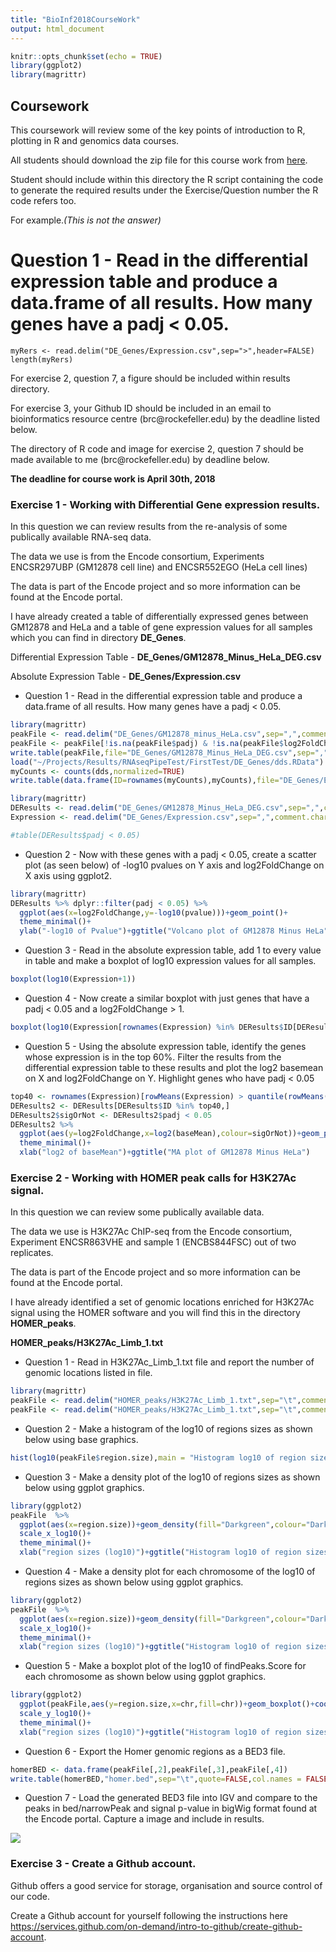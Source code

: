 ```yaml
---
title: "BioInf2018CourseWork"
output: html_document
---
```


```r
knitr::opts_chunk$set(echo = TRUE)
library(ggplot2)
library(magrittr)
```


## Coursework

This coursework  will review some of the key points of introduction to R, plotting in R and genomics data courses.

All students should download the zip file for this course work from [here](https://github.com/ThomasCarroll/BioInf2018CourseWork/archive/master.zip).

Student should include within this directory the R script containing the code to generate the required results under the Exercise/Question number the R code refers too.


For example.*(This is not the answer)*


# Question 1 - Read in the differential expression table and produce a data.frame of all results. How many genes have a padj < 0.05.
```
myRers <- read.delim("DE_Genes/Expression.csv",sep=">",header=FALSE)
length(myRers)
```


For exercise 2, question 7, a figure should be included within results directory.

For exercise 3, your Github ID should be included in an email to bioinformatics resource centre (brc@rockefeller.edu) by the deadline listed below.

The directory of R code and image for exercise 2, question 7 should be made available to me (brc@rockefeller.edu) by deadline below.



**The deadline for course work is April 30th, 2018**

### Exercise 1 - Working with Differential Gene expression results.

In this question we can review results from  the re-analysis of some publically available RNA-seq data.

The data we use is from the Encode consortium, Experiments ENCSR297UBP (GM12878 cell line) and ENCSR552EGO (HeLa cell lines)

The data is part of the Encode project and so more information can be found at the Encode portal.

I have already created a table of differentially expressed genes between GM12878 and HeLa and a table of gene expression values for all samples which you can find in directory **DE_Genes**.

Differential Expression Table - **DE_Genes/GM12878_Minus_HeLa_DEG.csv**

Absolute Expression Table - **DE_Genes/Expression.csv**

* Question 1 - Read in the differential expression table and produce a data.frame of all results. How many genes have a padj < 0.05.

```r
library(magrittr)
peakFile <- read.delim("DE_Genes/GM12878_minus_HeLa.csv",sep=",",comment.char = "#",header=T)
peakFile <- peakFile[!is.na(peakFile$padj) & !is.na(peakFile$log2FoldChange),]
write.table(peakFile,file="DE_Genes/GM12878_Minus_HeLa_DEG.csv",sep=",",quote=FALSE,row.names=FALSE)
load("~/Projects/Results/RNAseqPipeTest/FirstTest/DE_Genes/dds.RData")
myCounts <- counts(dds,normalized=TRUE)
write.table(data.frame(ID=rownames(myCounts),myCounts),file="DE_Genes/Expression.csv",sep=",",quote=FALSE,row.names=FALSE)
```

```r
library(magrittr)
DEResults <- read.delim("DE_Genes/GM12878_Minus_HeLa_DEG.csv",sep=",",comment.char = "#",header=T)
Expression <- read.delim("DE_Genes/Expression.csv",sep=",",comment.char = "#",header=T,row.names=1)

#table(DEResults$padj < 0.05)
```


* Question 2 - Now with these genes with a padj < 0.05, create a scatter plot (as seen below) of -log10 pvalues on Y axis and log2FoldChange on X axis using ggplot2.

```r
library(magrittr)
DEResults %>% dplyr::filter(padj < 0.05) %>% 
  ggplot(aes(x=log2FoldChange,y=-log10(pvalue)))+geom_point()+
  theme_minimal()+
  ylab("-log10 of Pvalue")+ggtitle("Volcano plot of GM12878 Minus HeLa")
```

* Question 3 - Read in the absolute expression table, add 1 to every value in table and make a boxplot of log10 expression values for all samples.

```r
boxplot(log10(Expression+1))
```


* Question 4 - Now create a similar boxplot with just genes that have a padj < 0.05 and a log2FoldChange > 1.

```r

boxplot(log10(Expression[rownames(Expression) %in% DEResults$ID[DEResults$padj < 0.05 & DEResults$log2FoldChange >1],]+1))
```

* Question 5 - Using the absolute expression table, identify the genes whose expression is in the top 60%. Filter the results from the differential expression table to these results and plot the log2 basemean on X and log2FoldChange on Y. Highlight genes who have padj < 0.05

```r

top40 <- rownames(Expression)[rowMeans(Expression) > quantile(rowMeans(Expression),0.4)]
DEResults2 <- DEResults[DEResults$ID %in% top40,]
DEResults2$sigOrNot <- DEResults2$padj < 0.05
DEResults2 %>% 
  ggplot(aes(y=log2FoldChange,x=log2(baseMean),colour=sigOrNot))+geom_point()+
  theme_minimal()+
  xlab("log2 of baseMean")+ggtitle("MA plot of GM12878 Minus HeLa")

```

### Exercise 2 -  Working with HOMER peak calls for H3K27Ac signal.

In this question we can review some publically available data.

The data we use is H3K27Ac ChIP-seq from the Encode consortium, Experiment ENCSR863VHE and sample 1 (ENCBS844FSC) out of two replicates.

The data is part of the Encode project and so more information can be found at the Encode portal.

I have already identified a set of genomic locations enriched for H3K27Ac signal using the HOMER software and you will find this in the directory **HOMER_peaks**.

**HOMER_peaks/H3K27Ac_Limb_1.txt**

* Question 1 - Read in H3K27Ac_Limb_1.txt file and report the number of genomic locations listed in file.

```r
library(magrittr)
peakFile <- read.delim("HOMER_peaks/H3K27Ac_Limb_1.txt",sep="\t",comment.char = "#",header=F)
peakFile <- read.delim("HOMER_peaks/H3K27Ac_Limb_1.txt",sep="\t",comment.char = ">",header=T,skip=39)
```


* Question 2 - Make a histogram of the log10 of regions sizes as shown below using base graphics.

```r
hist(log10(peakFile$region.size),main = "Histogram log10 of region sizes",xlab="region sizes (log10)")
```

* Question 3 - Make a density plot of the log10 of regions sizes as shown below using ggplot graphics.


```r
library(ggplot2)
peakFile  %>% 
  ggplot(aes(x=region.size))+geom_density(fill="Darkgreen",colour="Darkgreen")+
  scale_x_log10()+
  theme_minimal()+
  xlab("region sizes (log10)")+ggtitle("Histogram log10 of region sizes")

```


* Question 4 - Make a density plot for each chromosome of the log10 of regions sizes as shown below using ggplot graphics.

```r
library(ggplot2)
peakFile  %>% 
  ggplot(aes(x=region.size))+geom_density(fill="Darkgreen",colour="Darkgreen")+
  scale_x_log10()+
  theme_minimal()+
  xlab("region sizes (log10)")+ggtitle("Histogram log10 of region sizes")+facet_wrap(~chr)

```


* Question 5 - Make a boxplot plot of the log10 of findPeaks.Score for each chromosome as shown below using ggplot graphics.

```r
library(ggplot2)
  ggplot(peakFile,aes(y=region.size,x=chr,fill=chr))+geom_boxplot()+coord_flip()+
  scale_y_log10()+
  theme_minimal()+
  xlab("region sizes (log10)")+ggtitle("Histogram log10 of region sizes")+coord_flip()

```


* Question 6 - Export the Homer genomic regions as a BED3 file.

```r
homerBED <- data.frame(peakFile[,2],peakFile[,3],peakFile[,4])
write.table(homerBED,"homer.bed",sep="\t",quote=FALSE,col.names = FALSE,row.names=FALSE)
```

* Question 7 - Load the generated BED3 file into IGV and compare to the peaks in bed/narrowPeak and signal p-value in bigWig format found at the Encode portal. Capture a image and include in results.

![](imgs/h3k27ac_Lpcat3.png)

### Exercise 3 -  Create a Github account.

Github offers a good service for storage, organisation  and source control of our code.

Create a Github account for yourself following the instructions here [https://services.github.com/on-demand/intro-to-github/create-github-account](https://services.github.com/on-demand/intro-to-github/create-github-account). 

